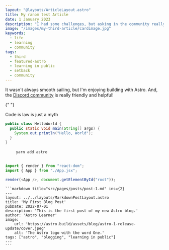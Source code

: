 ```yaml
---
layout: "@layouts/ArticleLayout.astro"
title: My ranom test Article
date: 1 January 2023
description: "I had some challenges, but asking in the community really helped!"
image: "/images/my-third-article/cardimage.jpg"
keywords:
  - life
  - learning
  - community
tags:
  - third
  - featured-astro
  - learning in public
  - setback
  - community
---
```



It wasn't <cd>always</cd> smooth sailing, but I'm enjoying building with Astro. And, the [Discord community](https://astro.build/chat) is really friendly and helpful!

{" "}

<Nuggets>
  Code is law is just a <cd>myth</cd>
</Nuggets>

```java
public class HelloWorld {
  public static void main(String[] args) {
    System.out.println("Hello, World");
  }
}
```

<div class="mockup-code">
  <pre data-prefix="$">
    <code>yarn add astro</code>
  </pre>
</div>

```js title="src/App.jsx"
import { render } from "react-dom";
import { App } from "./App.jsx";

render(<App />, document.getElementById("root"));
```

    ```markdown title="src/pages/posts/post-1.md" ins={2}
    ---
    layout: ../../layouts/MarkdownPostLayout.astro
    title: 'My First Blog Post'
    pubDate: 2022-07-01
    description: 'This is the first post of my new Astro blog.'
    author: 'Astro Learner'
    image:
        url: 'https://astro.build/assets/blog/astro-1-release-update/cover.jpeg'
        alt: 'The Astro logo with the word One.'
    tags: ["astro", "blogging", "learning in public"]
    ---
    ```
